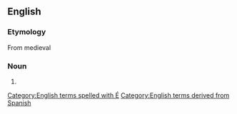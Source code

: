 ==English==
{{wikipedia}}

===Etymology===
From medieval {{etyl|es|en}} {{m|es|auto de fé||act of faith}}

===Noun===
{{en-noun|autos de fé}}

# {{alternative spelling of|auto de fe|lang=en}}

[[Category:English terms spelled with É]]
[[Category:English terms derived from Spanish]]